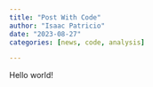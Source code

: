 ```yaml
---
title: "Post With Code"
author: "Isaac Patricio"
date: "2023-08-27"
categories: [news, code, analysis]

---
```


Hello world!
